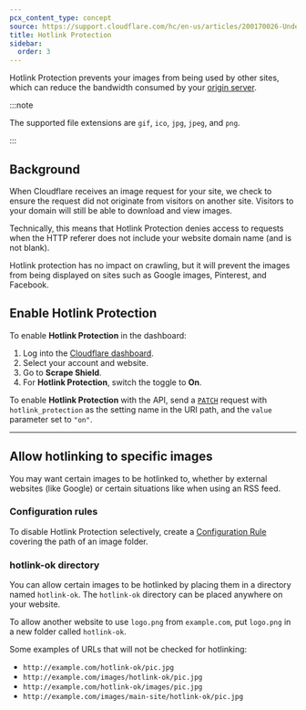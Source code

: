 ```yaml
---
pcx_content_type: concept
source: https://support.cloudflare.com/hc/en-us/articles/200170026-Understanding-Cloudflare-Hotlink-Protection
title: Hotlink Protection
sidebar:
  order: 3
---
```



Hotlink Protection prevents your images from being used by other sites, which can reduce the bandwidth consumed by your [origin server](https://www.cloudflare.com/learning/cdn/glossary/origin-server/).

:::note

The supported file extensions are `gif`, `ico`, `jpg`, `jpeg`, and `png`.

:::

## Background

When Cloudflare receives an image request for your site, we check to ensure the request did not originate from visitors on another site. Visitors to your domain will still be able to download and view images.

Technically, this means that Hotlink Protection denies access to requests when the HTTP referer
does not include your website domain name (and is not blank).

Hotlink protection has no impact on crawling, but it will prevent the images from being displayed on sites such as Google images, Pinterest, and Facebook.

## Enable Hotlink Protection

<Tabs syncKey="dashPlusAPI"> <TabItem label="Dashboard">

To enable **Hotlink Protection** in the dashboard:

1. Log into the [Cloudflare dashboard](https://dash.cloudflare.com/login).
2. Select your account and website.
3. Go to **Scrape Shield**.
4. For **Hotlink Protection**, switch the toggle to **On**.

</TabItem> <TabItem label="API">

To enable **Hotlink Protection** with the API, send a [`PATCH`](/api/resources/zones/subresources/settings/methods/edit/) request with `hotlink_protection` as the setting name in the URI path, and the `value` parameter set to `"on"`.

</TabItem> </Tabs>

<Render file="configuration-rule-promotion" product="rules" />

---

## Allow hotlinking to specific images

You may want certain images to be hotlinked to, whether by external websites (like Google) or certain situations like when using an RSS feed.

### Configuration rules

To disable Hotlink Protection selectively, create a [Configuration Rule](/rules/configuration-rules/) covering the path of an image folder.

### hotlink-ok directory

You can allow certain images to be hotlinked by placing them in a directory named `hotlink-ok`. The `hotlink-ok` directory can be placed anywhere on your website.

To allow another website to use `logo.png` from `example.com`, put `logo.png` in a new folder called `hotlink-ok`.

Some examples of URLs that will not be checked for hotlinking:

- `http://example.com/hotlink-ok/pic.jpg`
- `http://example.com/images/hotlink-ok/pic.jpg`
- `http://example.com/hotlink-ok/images/pic.jpg`
- `http://example.com/images/main-site/hotlink-ok/pic.jpg`
